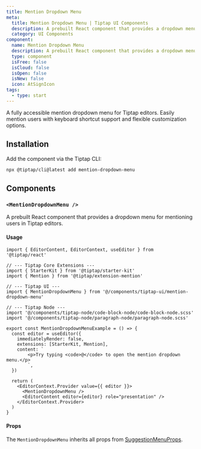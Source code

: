 ```yaml
---
title: Mention Dropdown Menu
meta:
  title: Mention Dropdown Menu | Tiptap UI Components
  description: A prebuilt React component that provides a dropdown menu for mentioning users in Tiptap editors.
  category: UI Components
component:
  name: Mention Dropdown Menu
  description: A prebuilt React component that provides a dropdown menu for mentioning users in Tiptap editors.
  type: component
  isFree: false
  isCloud: false
  isOpen: false
  isNew: false
  icon: AtSignIcon
tags:
  - type: start
---
```



A fully accessible mention dropdown menu for Tiptap editors. Easily mention users with keyboard shortcut support and flexible customization options.

<CodeDemo isScrollable src="https://template.tiptap.dev/preview/tiptap-ui/mention-dropdown-menu" />

## Installation

Add the component via the Tiptap CLI:

```bash
npx @tiptap/cli@latest add mention-dropdown-menu
```

## Components

### `<MentionDropdownMenu />`

A prebuilt React component that provides a dropdown menu for mentioning users in Tiptap editors.

#### Usage

```tsx
import { EditorContent, EditorContext, useEditor } from '@tiptap/react'

// --- Tiptap Core Extensions ---
import { StarterKit } from '@tiptap/starter-kit'
import { Mention } from '@tiptap/extension-mention'

// --- Tiptap UI ---
import { MentionDropdownMenu } from '@/components/tiptap-ui/mention-dropdown-menu'

// --- Tiptap Node ---
import '@/components/tiptap-node/code-block-node/code-block-node.scss'
import '@/components/tiptap-node/paragraph-node/paragraph-node.scss'

export const MentionDropdownMenuExample = () => {
  const editor = useEditor({
    immediatelyRender: false,
    extensions: [StarterKit, Mention],
    content: `
        <p>Try typing <code>@</code> to open the mention dropdown menu.</p>
        `,
  })

  return (
    <EditorContext.Provider value={{ editor }}>
      <MentionDropdownMenu />
      <EditorContent editor={editor} role="presentation" />
    </EditorContext.Provider>
  )
}
```

#### Props

The `MentionDropdownMenu` inherits all props from [SuggestionMenuProps](/ui-components/utils-components/suggestion-menu#props).
